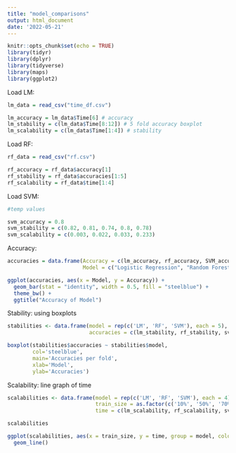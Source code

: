 ```yaml
---
title: "model_comparisons"
output: html_document
date: '2022-05-21'
---
```


```r
knitr::opts_chunk$set(echo = TRUE)
library(tidyr)
library(dplyr)
library(tidyverse)
library(maps)
library(ggplot2)
```

Load LM:
```r
lm_data = read_csv("time_df.csv")

lm_accuracy = lm_data$Time[6] # accuracy
lm_stability = c(lm_data$Time[8:12]) # 5 fold accuracy boxplot
lm_scalability = c(lm_data$Time[1:4]) # stability
```

Load RF:
```r
rf_data = read_csv("rf.csv")

rf_accuracy = rf_data$accuracy[1]
rf_stability = rf_data$accuracies[1:5]
rf_scalability = rf_data$time[1:4]
```

Load SVM:
```r
#temp values

svm_accuracy = 0.8
svm_stability = c(0.82, 0.81, 0.74, 0.8, 0.78)
svm_scalability = c(0.003, 0.022, 0.033, 0.233)
```

Accuracy:
```r
accuracies = data.frame(Accuracy = c(lm_accuracy, rf_accuracy, SVM_accuracy),
                        Model = c("Logistic Regression", "Random Forest", "Support Vector Machine"))

ggplot(accuracies, aes(x = Model, y = Accuracy)) +
  geom_bar(stat = "identity", width = 0.5, fill = "steelblue") +
  theme_bw() +
  ggtitle("Accuracy of Model")

```
Stability: using boxplots
```r
stabilities <- data.frame(model = rep(c('LM', 'RF', 'SVM'), each = 5),
                          accuracies = c(lm_stability, rf_stability, svm_stability))

boxplot(stabilities$accuracies ~ stabilities$model,
        col='steelblue',
        main='Accuracies per fold',
        xlab='Model',
        ylab='Accuracies') 
```
Scalability: line graph of time
```r
scalabilities <- data.frame(model = rep(c('LM', 'RF', 'SVM'), each = 4),
                            train_size = as.factor(c('10%', '50%', '70%', '100%')),
                            time = c(lm_scalability, rf_scalability, svm_scalability))

scalabilities

ggplot(scalabilities, aes(x = train_size, y = time, group = model, colour = model)) +
  geom_line() 

  
```

